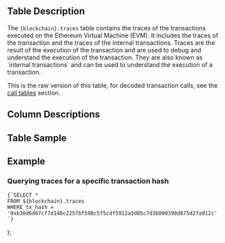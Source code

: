   <div>
    <h2>Table Description</h2>
    <p>
      The <code>{blockchain}.traces</code> table contains the traces of the transactions executed on the Ethereum Virtual Machine (EVM). It includes the traces of the transaction and the traces of the internal transactions. Traces are the result of the execution of the transaction and are used to debug and understand the execution of the transaction. They are also known as `internal transactions` and can be used to understand the execution of a transaction.
    </p>
    <p>
      This is the raw version of this table, for decoded transaction calls, see the <a href={`/data-catalog/evm/${blockchain}/decoded/call-tables`}>call tables</a> section.
    </p>
    <h2>Column Descriptions</h2>
    <ColumnDescriptions tableSchema={blockchain} tableName="traces" />
    <h2>Table Sample</h2>
    <TableSample tableSchema={blockchain} tableName="traces" />
    <h2>Example</h2>
    <h3>Querying traces for a specific transaction hash</h3>
    <pre><code>{`SELECT *
FROM ${blockchain}.traces
WHERE tx_hash = '0xb30d6d67cf7d148c2257bf598c5f5cdf5912a3d05c7d3b000398d675d2fa912c'
`}</code></pre>
  </div>
);
